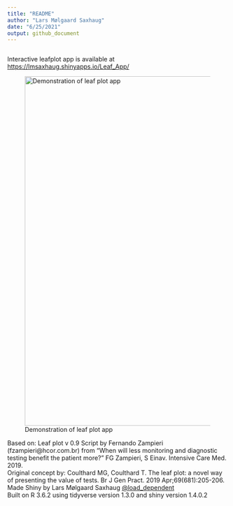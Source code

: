 ```yaml
---
title: "README"
author: "Lars Mølgaard Saxhaug"
date: "6/25/2021"
output: github_document
---
```


```r

```

Interactive leafplot app is available at <https://lmsaxhaug.shinyapps.io/Leaf_App/>

![Demonstration of leaf plot app](Leaf_plot.gif){width="800"}

Based on: Leaf plot v 0.9 Script by Fernando Zampieri (fzampieri\@hcor.com.br) from "When will less monitoring and diagnostic testing benefit the patient more?" FG Zampieri, S Einav. Intensive Care Med. 2019.\
Original concept by: Coulthard MG, Coulthard T. The leaf plot: a novel way of presenting the value of tests. Br J Gen Pract. 2019 Apr;69(681):205-206.\
Made Shiny by Lars Mølgaard Saxhaug [\@load\_dependent](https://twitter.com/load_dependent)\
Built on R 3.6.2 using tidyverse version 1.3.0 and shiny version 1.4.0.2\
